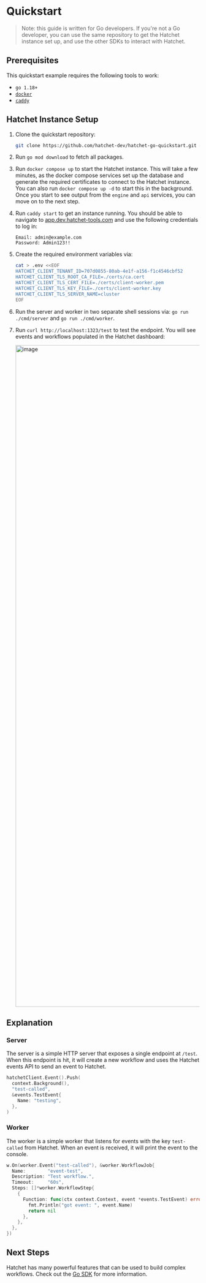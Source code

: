 # Quickstart

> Note: this guide is written for Go developers. If you're not a Go developer, you can use the same repository to get the Hatchet instance set up, and use the other SDKs to interact with Hatchet.

## Prerequisites

This quickstart example requires the following tools to work:

- `go 1.18+`
- [`docker`](https://docs.docker.com/engine/install/)
- [`caddy`](https://caddyserver.com/docs/install)

## Hatchet Instance Setup

1. Clone the quickstart repository:

   ```sh
   git clone https://github.com/hatchet-dev/hatchet-go-quickstart.git && cd hatchet-go-quickstart
   ```

2. Run `go mod download` to fetch all packages.

3. Run `docker compose up` to start the Hatchet instance. This will take a few minutes, as the docker compose services set up the database and generate the required certificates to connect to the Hatchet instance. You can also run `docker compose up -d` to start this in the background. Once you start to see output from the `engine` and `api` services, you can move on to the next step.

4. Run `caddy start` to get an instance running. You should be able to navigate to [app.dev.hatchet-tools.com](https://app.dev.hatchet-tools.com) and use the following credentials to log in:

   ```
   Email: admin@example.com
   Password: Admin123!!
   ```

5. Create the required environment variables via:

   ```sh
   cat > .env <<EOF
   HATCHET_CLIENT_TENANT_ID=707d0855-80ab-4e1f-a156-f1c4546cbf52
   HATCHET_CLIENT_TLS_ROOT_CA_FILE=./certs/ca.cert
   HATCHET_CLIENT_TLS_CERT_FILE=./certs/client-worker.pem
   HATCHET_CLIENT_TLS_KEY_FILE=./certs/client-worker.key
   HATCHET_CLIENT_TLS_SERVER_NAME=cluster
   EOF
   ```

6. Run the server and worker in two separate shell sessions via: `go run ./cmd/server` and `go run ./cmd/worker`.

7. Run `curl http://localhost:1323/test` to test the endpoint. You will see events and workflows populated in the Hatchet dashboard:

   <img
     width="1728"
     alt="image"
     src="https://github.com/hatchet-dev/hatchet-go-quickstart/assets/25448214/376e4ee8-7233-4a84-85b8-f71ad9e7402e"
   />

## Explanation

### Server

The server is a simple HTTP server that exposes a single endpoint at `/test`. When this endpoint is hit, it will create a new workflow and uses the Hatchet events API to send an event to Hatchet.

```go filename="server.go" copy
hatchetClient.Event().Push(
  context.Background(),
  "test-called",
  &events.TestEvent{
    Name: "testing",
  },
)
```

### Worker

The worker is a simple worker that listens for events with the key `test-called` from Hatchet. When an event is received, it will print the event to the console.

```go filename="worker.go" copy
w.On(worker.Event("test-called"), &worker.WorkflowJob{
  Name:        "event-test",
  Description: "Test workflow.",
  Timeout:     "60s",
  Steps: []*worker.WorkflowStep{
    {
      Function: func(ctx context.Context, event *events.TestEvent) error {
        fmt.Println("got event: ", event.Name)
        return nil
      },
    },
  },
})
```

## Next Steps

Hatchet has many powerful features that can be used to build complex workflows. Check out the [Go SDK](./go-sdk) for more information.
